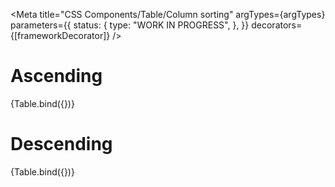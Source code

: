 
<Meta
  title="CSS Components/Table/Column sorting"
  argTypes={argTypes}
  parameters={{
    status: {
      type: "WORK IN PROGRESS",
    },
  }}
  decorators={[frameworkDecorator]}
/>

# Ascending

<Canvas>
  <Story
    name="Ascending sorting"
    args={{
      description: "Table with titles in ascending order.",
      rows: [
        ["Title value 1", "Text value 1"],
        ["Title value 2", "Text value 2"],
        ["Title value 3", "Text value 3"],
        ["Title value 4", "Text value 4"],
      ],
      columns: [{ label: "Title", sortable: true, sortDirection: "ASC" }, { label: "Text" }],
    }}
  >
    {Table.bind({})}
  </Story>
</Canvas>

# Descending

<Canvas>
  <Story
    name="Descending sorting"
    args={{
      description: "Table with titles in descending order.",
      rows: [
        ["Title value 1", "Text value 1"],
        ["Title value 2", "Text value 2"],
        ["Title value 3", "Text value 3"],
        ["Title value 4", "Text value 4"],
      ],
      columns: [{ label: "Title", sortable: true, sortDirection: "DESC" }, { label: "Text" }],
    }}
  >
    {Table.bind({})}
  </Story>
</Canvas>
